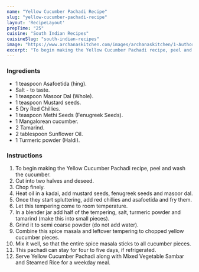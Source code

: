 ---
name: "Yellow Cucumber Pachadi Recipe"
slug: "yellow-cucumber-pachadi-recipe"
layout: 'RecipeLayout'
prepTime: "25"
cuisine: "South Indian Recipes"
cuisineSlug: "south-indian-recipes"
image: "https://www.archanaskitchen.com/images/archanaskitchen/1-Author/sailajaangara-gmail.com/Yellow_Cucumber_Pachadi.jpg"
excerpt: "To begin making the Yellow Cucumber Pachadi recipe, peel and wash the cucumber"
---

### Ingredients

- 1 teaspoon Asafoetida (hing).
- Salt - to taste.
- 1 teaspoon Masoor Dal (Whole).
- 1 teaspoon Mustard seeds.
- 5 Dry Red Chillies.
- 1 teaspoon Methi Seeds (Fenugreek Seeds).
- 1 Mangalorean cucumber.
- 2 Tamarind.
- 2 tablespoon Sunflower Oil.
- 1 Turmeric powder (Haldi).

### Instructions

1. To begin making the Yellow Cucumber Pachadi recipe, peel and wash the cucumber.
1. Cut into two halves and deseed.
1. Chop finely.
1. Heat oil in a kadai, add mustard seeds, fenugreek seeds and masoor dal.
1. Once they start spluttering, add red chillies and asafoetida and fry them.
1. Let this tempering come to room temperature.
1. In a blender jar add half of the tempering, salt, turmeric powder and tamarind (make this into small pieces).
1. Grind it to semi coarse powder (do not add water).
1. Combine this spice masala and leftover tempering to chopped yellow cucumber pieces.
1. Mix it well, so that the entire spice masala sticks to all cucumber pieces.
1. This pachadi can stay for four to five days, if refrigerated.
1. Serve Yellow Cucumber Pachadi along with Mixed Vegetable Sambar and Steamed Rice for a weekday meal.

